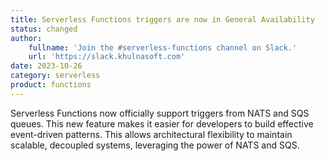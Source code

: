 ```yaml
---
title: Serverless Functions triggers are now in General Availability
status: changed
author:
    fullname: 'Join the #serverless-functions channel on Slack.'
    url: 'https://slack.khulnasoft.com'
date: 2023-10-26
category: serverless
product: functions
---
```


Serverless Functions now officially support triggers from NATS and SQS queues. This new feature makes it easier for developers to build effective event-driven patterns. This allows architectural flexibility to maintain scalable, decoupled systems, leveraging the power of NATS and SQS.

